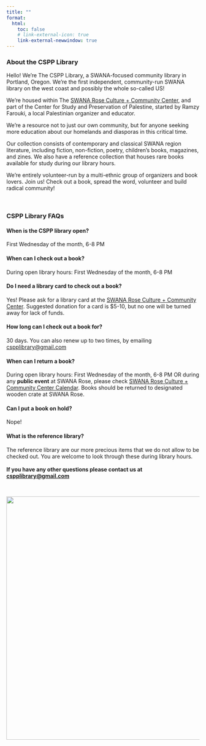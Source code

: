 ```yaml
---
title: ""
format: 
  html:
    toc: false
    # link-external-icon: true
    link-external-newwindow: true
---
```


### About the CSPP Library

Hello! We’re The CSPP Library, a SWANA-focused community library in Portland, Oregon. We’re the first independent, community-run SWANA library on the west coast and possibly the whole so-called US!

We’re housed within The [SWANA Rose Culture + Community Center](https://www.swanarosepdx.org/ "https://www.swanarosepdx.org/"), and part of the Center for Study and Preservation of Palestine, started by Ramzy Farouki, a local Palestinian organizer and educator.

We’re a resource not to just our own community, but for anyone seeking more education about our homelands and diasporas in this critical time.

Our collection consists of contemporary and classical SWANA region literature, including fiction, non-fiction, poetry, children’s books, magazines, and zines. We also have a reference collection that houses rare books available for study during our library hours.

We’re entirely volunteer-run by a multi-ethnic group of organizers and book lovers. Join us! Check out a book, spread the word, volunteer and build radical community!

<br>

### CSPP Library FAQs

#### When is the CSPP library open?

First Wednesday of the month, 6-8 PM

#### When can I check out a book?

During open library hours: First Wednesday of the month, 6-8 PM

#### Do I need a library card to check out a book?

Yes! Please ask for a library card at the [SWANA Rose Culture + Community Center](https://www.swanarosepdx.org/ "https://www.swanarosepdx.org/"). Suggested donation for a card is \$5-10, but no one will be turned away for lack of funds. 

#### How long can I check out a book for? 

30 days. You can also renew up to two times, by emailing [cspplibrary\@gmail.com](mailto:cspplibrary@gmail.com) 

#### When can I return a book?

During open library hours: First Wednesday of the month, 6-8 PM OR during any **public event** at SWANA Rose, please check [SWANA Rose Culture + Community Center Calendar](https://www.swanarosepdx.org/calendar/ "https://www.swanarosepdx.org/calendar/"). Books should be returned to designated wooden crate at SWANA Rose. 

#### Can I put a book on hold?

Nope!

#### What is the reference library?

The reference library are our more precious items that we do not allow to be checked out. You are welcome to look through these during library hours.\
\
**If you have any other questions please contact us at [cspplibrary\@gmail.com](mailto:cspplibrary@gmail.com)**

<br>

[![](images/cspplibrary-header.png){fig-align="center" width="634"}](https://www.instagram.com/cspplibrary/)

